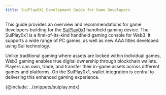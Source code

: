 ```yaml
---
title: SuiPlay0X1 Development Guide for Game Developers
---
```


This guide provides an overview and recommendations for game developers building for the [SuiPlay0x1](https://www.suiplay0x1.com/) handheld gaming device. The SuiPlay0x1 is a first-of-its-kind handheld gaming console for Web3. It supports a wide range of PC games, as well as new AAA titles developed using Sui technology. 

Unlike traditional gaming where assets are locked within individual games, Web3 gaming enables true digital ownership through blockchain wallets. Players can own, trade, and transfer their in-game assets across different games and platforms. On the SuiPlay0x1, wallet integration is central to delivering this enhanced gaming experience.

{@include: ../snippets/suiplay.mdx}

